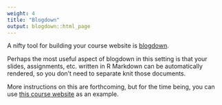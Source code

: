 ```yaml
---
weight: 4
title: "Blogdown"
output: blogdown::html_page
---
```


A nifty tool for building your course website is [blogdown](https://bookdown.org/yihui/blogdown/).

Perhaps the most useful aspect of blogdown in this setting is that your slides, 
assignments, etc. written in R Markdown can be automatically rendered, so you 
don't need to separate knit those documents.

More instructions on this are forthcoming, but for the time being, you can use 
[this course website](https://github.com/Sta199-S18/website) as an example.
